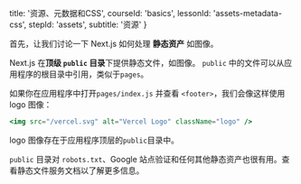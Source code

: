 
  title: '资源、元数据和CSS',
  courseId: 'basics',
  lessonId: 'assets-metadata-css',
  stepId: 'assets',
  subtitle: '资源'
}

首先，让我们讨论一下 Next.js 如何处理 **静态资产** 如图像。

Next.js 在**顶级 `public` 目录**下提供静态文件，如图像。 `public` 中的文件可以从应用程序的根目录中引用，类似于`pages`。

如果你在应用程序中打开`pages/index.js` 并查看 `<footer>`，我们会像这样使用 logo 图像：

```jsx
<img src="/vercel.svg" alt="Vercel Logo" className="logo" />
```

logo 图像存在于应用程序顶层的`public`目录中。

`public` 目录对 `robots.txt`、Google 站点验证和任何其他静态资产也很有用。查看<Link href="/docs/[[...slug]]" as="/docs/basic-features/static-file-serving"><a>静态文件服务文档</a></Link>以了解更多信息。

